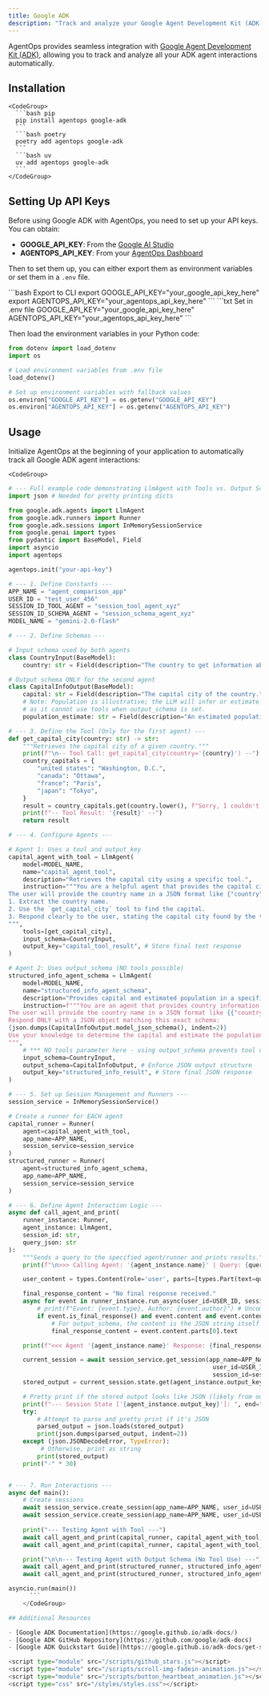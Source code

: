 ```yaml
---
title: Google ADK
description: "Track and analyze your Google Agent Development Kit (ADK) AI agents with AgentOps"
---
```


AgentOps provides seamless integration with [Google Agent Development Kit (ADK)](https://google.github.io/adk-docs/), allowing you to track and analyze all your ADK agent interactions automatically.

## Installation



    <CodeGroup>
      ```bash pip
      pip install agentops google-adk
      ```
      ```bash poetry
      poetry add agentops google-adk
      ```
      ```bash uv
      uv add agentops google-adk
      ```
    </CodeGroup>

## Setting Up API Keys

Before using Google ADK with AgentOps, you need to set up your API keys. You can obtain:
- **GOOGLE_API_KEY**: From the [Google AI Studio](https://aistudio.google.com/app/apikey)
- **AGENTOPS_API_KEY**: From your [AgentOps Dashboard](https://app.agentops.ai/)

Then to set them up, you can either export them as environment variables or set them in a `.env` file.

<CodeGroup>
    ```bash Export to CLI
    export GOOGLE_API_KEY="your_google_api_key_here"
    export AGENTOPS_API_KEY="your_agentops_api_key_here"
    ```
    ```txt Set in .env file
    GOOGLE_API_KEY="your_google_api_key_here"
    AGENTOPS_API_KEY="your_agentops_api_key_here"
    ```
</CodeGroup>

Then load the environment variables in your Python code:

```python
from dotenv import load_dotenv
import os

# Load environment variables from .env file
load_dotenv()

# Set up environment variables with fallback values
os.environ["GOOGLE_API_KEY"] = os.getenv("GOOGLE_API_KEY")
os.environ["AGENTOPS_API_KEY"] = os.getenv("AGENTOPS_API_KEY")
```

## Usage

Initialize AgentOps at the beginning of your application to automatically track all Google ADK agent interactions:

    <CodeGroup>
```python Usage
# --- Full example code demonstrating LlmAgent with Tools vs. Output Schema ---
import json # Needed for pretty printing dicts

from google.adk.agents import LlmAgent
from google.adk.runners import Runner
from google.adk.sessions import InMemorySessionService
from google.genai import types
from pydantic import BaseModel, Field
import asyncio
import agentops

agentops.init("your-api-key")

# --- 1. Define Constants ---
APP_NAME = "agent_comparison_app"
USER_ID = "test_user_456"
SESSION_ID_TOOL_AGENT = "session_tool_agent_xyz"
SESSION_ID_SCHEMA_AGENT = "session_schema_agent_xyz"
MODEL_NAME = "gemini-2.0-flash"

# --- 2. Define Schemas ---

# Input schema used by both agents
class CountryInput(BaseModel):
    country: str = Field(description="The country to get information about.")

# Output schema ONLY for the second agent
class CapitalInfoOutput(BaseModel):
    capital: str = Field(description="The capital city of the country.")
    # Note: Population is illustrative; the LLM will infer or estimate this
    # as it cannot use tools when output_schema is set.
    population_estimate: str = Field(description="An estimated population of the capital city.")

# --- 3. Define the Tool (Only for the first agent) ---
def get_capital_city(country: str) -> str:
    """Retrieves the capital city of a given country."""
    print(f"\n-- Tool Call: get_capital_city(country='{country}') --")
    country_capitals = {
        "united states": "Washington, D.C.",
        "canada": "Ottawa",
        "france": "Paris",
        "japan": "Tokyo",
    }
    result = country_capitals.get(country.lower(), f"Sorry, I couldn't find the capital for {country}.")
    print(f"-- Tool Result: '{result}' --")
    return result

# --- 4. Configure Agents ---

# Agent 1: Uses a tool and output_key
capital_agent_with_tool = LlmAgent(
    model=MODEL_NAME,
    name="capital_agent_tool",
    description="Retrieves the capital city using a specific tool.",
    instruction="""You are a helpful agent that provides the capital city of a country using a tool.
The user will provide the country name in a JSON format like {"country": "country_name"}.
1. Extract the country name.
2. Use the `get_capital_city` tool to find the capital.
3. Respond clearly to the user, stating the capital city found by the tool.
""",
    tools=[get_capital_city],
    input_schema=CountryInput,
    output_key="capital_tool_result", # Store final text response
)

# Agent 2: Uses output_schema (NO tools possible)
structured_info_agent_schema = LlmAgent(
    model=MODEL_NAME,
    name="structured_info_agent_schema",
    description="Provides capital and estimated population in a specific JSON format.",
    instruction=f"""You are an agent that provides country information.
The user will provide the country name in a JSON format like {{"country": "country_name"}}.
Respond ONLY with a JSON object matching this exact schema:
{json.dumps(CapitalInfoOutput.model_json_schema(), indent=2)}
Use your knowledge to determine the capital and estimate the population. Do not use any tools.
""",
    # *** NO tools parameter here - using output_schema prevents tool use ***
    input_schema=CountryInput,
    output_schema=CapitalInfoOutput, # Enforce JSON output structure
    output_key="structured_info_result", # Store final JSON response
)

# --- 5. Set up Session Management and Runners ---
session_service = InMemorySessionService()

# Create a runner for EACH agent
capital_runner = Runner(
    agent=capital_agent_with_tool,
    app_name=APP_NAME,
    session_service=session_service
)
structured_runner = Runner(
    agent=structured_info_agent_schema,
    app_name=APP_NAME,
    session_service=session_service
)

# --- 6. Define Agent Interaction Logic ---
async def call_agent_and_print(
    runner_instance: Runner,
    agent_instance: LlmAgent,
    session_id: str,
    query_json: str
):
    """Sends a query to the specified agent/runner and prints results."""
    print(f"\n>>> Calling Agent: '{agent_instance.name}' | Query: {query_json}")

    user_content = types.Content(role='user', parts=[types.Part(text=query_json)])

    final_response_content = "No final response received."
    async for event in runner_instance.run_async(user_id=USER_ID, session_id=session_id, new_message=user_content):
        # print(f"Event: {event.type}, Author: {event.author}") # Uncomment for detailed logging
        if event.is_final_response() and event.content and event.content.parts:
            # For output_schema, the content is the JSON string itself
            final_response_content = event.content.parts[0].text

    print(f"<<< Agent '{agent_instance.name}' Response: {final_response_content}")

    current_session = await session_service.get_session(app_name=APP_NAME,
                                                         user_id=USER_ID,
                                                         session_id=session_id)
    stored_output = current_session.state.get(agent_instance.output_key)

    # Pretty print if the stored output looks like JSON (likely from output_schema)
    print(f"--- Session State ['{agent_instance.output_key}']: ", end="")
    try:
        # Attempt to parse and pretty print if it's JSON
        parsed_output = json.loads(stored_output)
        print(json.dumps(parsed_output, indent=2))
    except (json.JSONDecodeError, TypeError):
         # Otherwise, print as string
        print(stored_output)
    print("-" * 30)


# --- 7. Run Interactions ---
async def main():
    # Create sessions
    await session_service.create_session(app_name=APP_NAME, user_id=USER_ID, session_id=SESSION_ID_TOOL_AGENT)
    await session_service.create_session(app_name=APP_NAME, user_id=USER_ID, session_id=SESSION_ID_SCHEMA_AGENT)
    
    print("--- Testing Agent with Tool ---")
    await call_agent_and_print(capital_runner, capital_agent_with_tool, SESSION_ID_TOOL_AGENT, '{"country": "France"}')
    await call_agent_and_print(capital_runner, capital_agent_with_tool, SESSION_ID_TOOL_AGENT, '{"country": "Canada"}')

    print("\n\n--- Testing Agent with Output Schema (No Tool Use) ---")
    await call_agent_and_print(structured_runner, structured_info_agent_schema, SESSION_ID_SCHEMA_AGENT, '{"country": "France"}')
    await call_agent_and_print(structured_runner, structured_info_agent_schema, SESSION_ID_SCHEMA_AGENT, '{"country": "Japan"}')

asyncio.run(main())
      ```
    </CodeGroup>

## Additional Resources

- [Google ADK Documentation](https://google.github.io/adk-docs/)
- [Google ADK GitHub Repository](https://github.com/google/adk-docs)
- [Google ADK Quickstart Guide](https://google.github.io/adk-docs/get-started/quickstart/)

<script type="module" src="/scripts/github_stars.js"></script>
<script type="module" src="/scripts/scroll-img-fadein-animation.js"></script>
<script type="module" src="/scripts/button_heartbeat_animation.js"></script>
<script type="css" src="/styles/styles.css"></script>
